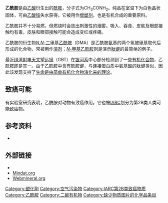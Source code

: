 {{Chembox
| ImageFileL1=Acetamide skeletal.svg
| ImageSizeL1=100px
| ImageFileR1=Acetamide-3D-balls.png
| ImageSizeR1=120px
| IUPACName=Acetamide<br/>Ethanamide
| OtherNames = 
| Formula=C<sub>2</sub>H<sub>5</sub>NO
|Section1={{Chembox Identifiers
| IUPHAR_ligand = 4661
| Abbreviations =
| UNII_Ref = {{fdacite|correct|FDA}}
| UNII = 8XOE1JSO29
| InChIKey = DLFVBJFMPXGRIB-UHFFFAOYAC
| ChEMBL_Ref = {{ebicite|correct|EBI}}
| ChEMBL = 16081
| StdInChI_Ref = {{stdinchicite|correct|chemspider}}
| StdInChI = 1S/C2H5NO/c1-2(3)4/h1H3,(H2,3,4)
| StdInChIKey_Ref = {{stdinchicite|correct|chemspider}}
| StdInChIKey = DLFVBJFMPXGRIB-UHFFFAOYSA-N
| CASNo = 60-35-5
| CASNo_Ref = {{cascite|correct|CAS}}
| EINECS = 200-473-5
| PubChem = 178
| ChemSpiderID_Ref = {{chemspidercite|correct|chemspider}}
| ChemSpiderID = 173
| DrugBank_Ref = {{drugbankcite|correct|drugbank}}
| DrugBank = DB02736
| SMILES = O=C(N)C
| InChI = 1/C2H5NH2/c1-2(3)4/h1H3,(H2,3,4)
| RTECS = AB4025000
| MeSHName =
| ChEBI_Ref = {{ebicite|correct|EBI}}
| ChEBI = 27856
| KEGG_Ref = {{keggcite|correct|kegg}}
| KEGG = C06244
}}
|Section2 = {{Chembox Properties
| MolarMass=59.07 
| Appearance =
| Density=1.16 
| MeltingPt=79-81°C
| BoilingPt=222 °C
| Solubility=200 g/100 ml
| SolubleOther = 
| Solvent = 水
| pKa = 
| pKb = 
| IsoelectricPt = 
| SpecRotation = 
| RefractIndex = 
| Viscosity = 
| Dipole = }}
| Section3 = {{Chembox Structure
| CrystalStruct = 
| Coordination = 
| MolShape = 
| Dipole = }}
| Section4 = {{Chembox Thermochemistry
| DeltaHf = 
| DeltaHc = 
| Entropy = 
| HeatCapacity = }}
| Section5 = {{Chembox Pharmacology
| Bioavail = 
| Metabolism = 
| HalfLife = 
| Excretion = 
| PregCat = 
| AdminRoutes = }}
| Section6 = {{Chembox Explosive
| ShockSens = 
| FrictionSens = 
| ExplosiveV = 
| REFactor = }}
| Section7 = {{Chembox Hazards
| ExternalMSDS = [https://web.archive.org/web/20070712194816/http://physchem.ox.ac.uk/MSDS/AC/acetamide.html 英文MSDS]
| EUHarzardSymbol = {{Chembox_EUHazardSymbol|Xn}}
| MainHazards = 
| NFPA-H = 2
| NFPA-F = 1
| NFPA-R = 0
| RPhrases = {{R20/22}}-{{R40}}
| SPhrases = {{S2}}-{{S36/37}}
| FlashPt = 126℃
| Autoignition = 
| ExploLimits = 
| PEL = }}
| Section8 = {{Chembox Related
| OtherAnions = 
| OtherCations = 
| OtherFunctn = 
| Function = 
| OtherCpds = }}
}}

'''乙酰胺'''是由[[乙酸|乙酸]]衍生出的[[酰胺|酰胺]]，分子式为CH<sub>3</sub>CONH<sub>2</sub>。纯品在室温下为白色晶状固体，可由[[乙酸铵|乙酸铵]]失水获得。它被用作[[增塑剂|增塑剂]]，也是有机合成的重要原料。

乙酰胺并不十分易燃，但燃烧时会放出刺激性的烟雾。吸入、吞食、皮肤及眼部接触均有毒，皮肤和眼部接触可能会造成变红或疼痛。

乙酰胺的衍生物[[N,N-二甲基乙酰胺|''N'',''N''-二甲基乙酰胺]]（DMA）是乙酰胺[[氨基|氨基]]的两个氢被[[甲基|甲基]]取代后形成的化合物，常被用作[[溶剂|溶剂]]；[[N-甲基乙酰胺|''N''-甲基乙酰胺]]则是演示[[肽键|肽键]]的最简单的例子。

最近[[绿湾射电天文望远镜|绿湾射电天文望远镜]]（GBT）在[[银河系|银河系]]中心部分检测到了一些[[有机化合物|有机化合物]]，乙酰胺即是其一。由于乙酰胺中含有酰胺键，与连接蛋白质中[[氨基酸|氨基酸]]的肽键类似，因此该发现支持了[[生命起源|生命是由简单有机化合物演化来的理论]]。

==致癌可能==
有实验室研究表明，乙酰胺对动物有致癌作用。它也被[[国际癌症研究机构|IARC]]划分为第2B类人类可能致癌物。

==参考资料==
* {{cite journal | last=Hollis | first=J. M. | last2=Lovas | first2=F. J. | last3=Remijan | first3=Anthony J. | last4=Jewell | first4=P. R. | last5=Ilyushin | first5=V. V. | last6=Kleiner | first6=I. | title=Detection of Acetamide (CH3CONH2): The Largest Interstellar Molecule with a Peptide Bond | journal=The Astrophysical Journal | publisher=IOP Publishing | volume=643 | issue=1 | date=2006-05-02 | issn=0004-637X | doi=10.1086/505110 | pages=L25–L28}}

==外部链接==
* {{ICSC|0233|02}}
* [http://www.mindat.org/min-13.html Mindat.org]{{Wayback|url=http://www.mindat.org/min-13.html |date=20190406012912 }}
* [https://web.archive.org/web/20061112185851/http://webmineral.com/data/Acetamide.shtml Webmineral.org]

{{Authority control}}
[[Category:塑化劑|Category:塑化劑]]
[[Category:空气污染物|Category:空气污染物]]
[[Category:IARC第2B类致癌物质|Category:IARC第2B类致癌物质]]
[[Category:乙酰胺|Category:乙酰胺]]
[[Category:二碳有机物|Category:二碳有机物]]
[[Category:缺少物质图片的化学品条目|Category:缺少物质图片的化学品条目]]